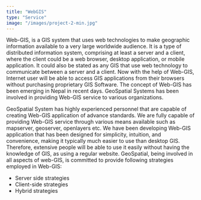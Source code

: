 ```yaml
---
title: "WebGIS"
type: "Service"
image: "/images/project-2-min.jpg"
---
```


Web-GIS, is a GIS system that uses web technologies to make geographic information available to a very large worldwide audience. It is a type of distributed information system, comprising at least a server and a client, where the client could be a web browser, desktop application, or mobile application. It could also be stated as any GIS that use web technology to communicate between a server and a client. Now with the help of Web-GIS, Internet user will be able to access GIS applications from their browsers without purchasing proprietary GIS Software. The concept of Web-GIS has been emerging in Nepal in recent days. GeoSpatial Systems has been involved in providing Web-GIS service to various organizations.

GeoSpatial System has highly experienced personnel that are capable of creating Web-GIS application of advance standards. We are fully capable of providing Web-GIS service through various means available such as mapserver, geoserver, openlayers etc. We have been developing Web-GIS application that has been designed for simplicity, intuition, and convenience, making it typically much easier to use than desktop GIS. Therefore, extensive people will be able to use it easily without having the knowledge of GIS, as using a regular website. GeoSpatial, being involved in all aspects of web-GIS, is committed to provide following strategies employed in Web-GIS:

* Server side strategies
* Client-side strategies
* Hybrid strategies